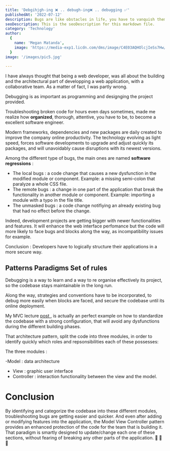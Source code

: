 ```yaml
---
title: 'Debgihjgh-ing ❌ .. debugh-ing❌ .. debugging ✅'
publishedAt: '2022-07-12'
description: Bugs are like obstacles in life, you have to vanquish them
seoDescription: This is the seoDescription for this markdown file.
category: 'Technology'
author:
  {
    name: 'Megan Matanda',
    image: 'https://media-exp1.licdn.com/dms/image/C4E03AQHOlcjIeSs7Hw/profile-displayphoto-shrink_200_200/0/1656079264419?e=1665014400&v=beta&t=iqNsDEnusO-SGUDunM-TC5ZJcMGGMq6Yn_xWwOVYXvE',
  }
image: '/images/pic5.jpg'
  
--- 
```


I have always thought that being a web developer, was all about the building and the architectural part of developping a web application, with a collaborative team. As a matter of fact, I was partly wrong. 

Debugging is as important as programming and designging the project provided. 

Troubleshooting broken code for hours even days sometimes, made me realize how **organized**, thorough, attentive, you have to be, to become a excellent software engineer.

Modern frameworks, dependencies and new packages are daily created to improve the company online productivity. The technology evolving as light speed, forces software developments to upgrade and adjust quickly its packages, and will unavoidably cause disruptions with its newest versions.

Among the different type of bugs, the main ones are named **software regressions** :

 - The local bugs : a code change that causes a new dysfunction in the modified module or component. Example: a missing semi-colon that paralyze a whole CSS file.
 - The remote bugs : a change in one part of the application that break the functionality in another module or component. Example: importing a module with a typo in the file title.
 - The unmasked bugs : a code change notifiying an already existing bug that had no effect before the change.

Indeed, development projects are getting bigger with newer functionalities and features. It will enhance the web interface perfomance but the code will more likely to face bugs and blocks along the way, as incompatibility issues for example.

Conclusion : Developers have to logically structure their applications in a more secure way.

## Patterns Paradigms Set of rules

Debugging is a way to learn and a way to re organise effectively its project, so the codebase stays maintainable in the long run. 

Along the way, strategies and conventions have to be incorporated, to debug more easily when blocks are faced, and secure the codebase until its online deployment.

My MVC lecture <a href="/articles/post-7">post </a>, is actually an perfect example on how to standardize the codebase with a strong configuration, 
that will avoid any dysfunctions during the different building phases.

That architecture pattern, split the code into three modules, in order to identify quickly which roles and repsonsibilities each of these possesses: 

The three modules : 

-Model : data architecture 
- View : graphic user interface 
- Controller : interaction functionality between the view and the model.

# Conclusion

By identifying and categorize the codebase into these different modules, troubleshooting bugs are getting easier and quicker.
And even after adding or modifying features into the application, the Model View Controller pattern provides an enhanced protection of the code for the team that is building it. 
That paradigm is smartly designed to update/change each one of these sections, without fearing of breaking any other parts of the application. 🥳 🥳 🥳







